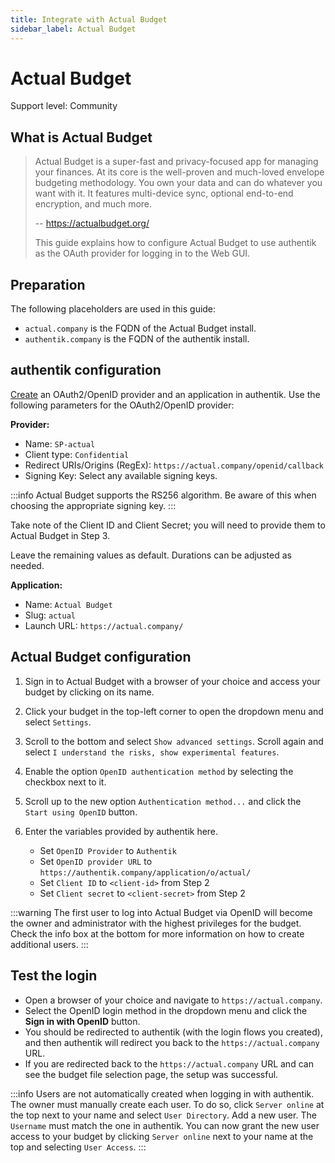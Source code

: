 ```yaml
---
title: Integrate with Actual Budget
sidebar_label: Actual Budget
---
```


# Actual Budget

<span class="badge badge--secondary">Support level: Community</span>

## What is Actual Budget

> Actual Budget is a super-fast and privacy-focused app for managing your finances. At its core is the well-proven and much-loved envelope budgeting methodology.
> You own your data and can do whatever you want with it. It features multi-device sync, optional end-to-end encryption, and much more.
>
> -- https://actualbudget.org/
>
> This guide explains how to configure Actual Budget to use authentik as the OAuth provider for logging in to the Web GUI.

## Preparation

The following placeholders are used in this guide:

- `actual.company` is the FQDN of the Actual Budget install.
- `authentik.company` is the FQDN of the authentik install.

## authentik configuration

[Create](https://docs.goauthentik.io/docs/add-secure-apps/applications/manage_apps#add-new-applications) an OAuth2/OpenID provider and an application in authentik. Use the following parameters for the OAuth2/OpenID provider:

**Provider:**

- Name: `SP-actual`
- Client type: `Confidential`
- Redirect URIs/Origins (RegEx): `https://actual.company/openid/callback`
- Signing Key: Select any available signing keys.

:::info
Actual Budget supports the RS256 algorithm. Be aware of this when choosing the appropriate signing key.
:::

Take note of the Client ID and Client Secret; you will need to provide them to Actual Budget in Step 3.

Leave the remaining values as default. Durations can be adjusted as needed.

**Application:**

- Name: `Actual Budget`
- Slug: `actual`
- Launch URL: `https://actual.company/`

## Actual Budget configuration

1. Sign in to Actual Budget with a browser of your choice and access your budget by clicking on its name.

2. Click your budget in the top-left corner to open the dropdown menu and select `Settings`.

3. Scroll to the bottom and select `Show advanced settings`. Scroll again and select `I understand the risks, show experimental features`.

4. Enable the option `OpenID authentication method` by selecting the checkbox next to it.

5. Scroll up to the new option `Authentication method...` and click the `Start using OpenID` button.

6. Enter the variables provided by authentik here.
    - Set `OpenID Provider` to `Authentik`
    - Set `OpenID provider URL` to `https://authentik.company/application/o/actual/`
    - Set `Client ID` to `<client-id>` from Step 2
    - Set `Client secret` to `<client-secret>` from Step 2

:::warning
The first user to log into Actual Budget via OpenID will become the owner and administrator with the highest privileges for the budget. Check the info box at the bottom for more information on how to create additional users.
:::

## Test the login

- Open a browser of your choice and navigate to `https://actual.company`.
- Select the OpenID login method in the dropdown menu and click the **Sign in with OpenID** button.
- You should be redirected to authentik (with the login flows you created), and then authentik will redirect you back to the `https://actual.company` URL.
- If you are redirected back to the `https://actual.company` URL and can see the budget file selection page, the setup was successful.

:::info
Users are not automatically created when logging in with authentik. The owner must manually create each user. To do so, click `Server online` at the top next to your name and select `User Directory`. Add a new user. The `Username` must match the one in authentik. You can now grant the new user access to your budget by clicking `Server online` next to your name at the top and selecting `User Access`.
:::
